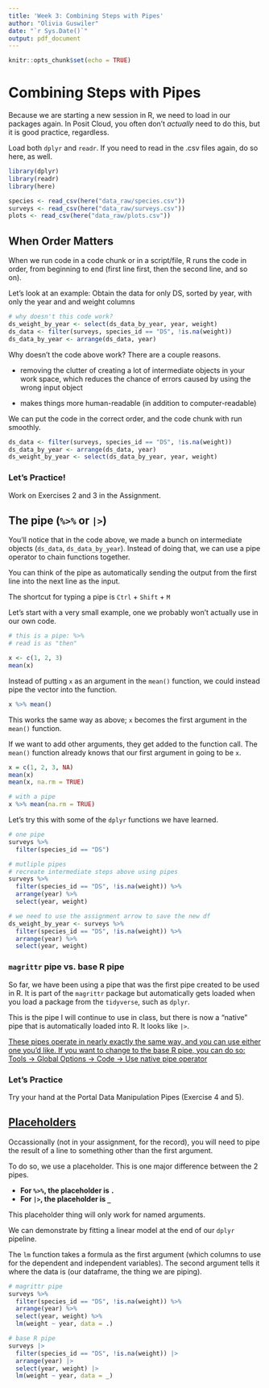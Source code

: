 ```yaml
---
title: 'Week 3: Combining Steps with Pipes'
author: "Olivia Guswiler"
date: "`r Sys.Date()`"
output: pdf_document
---
```


```r
knitr::opts_chunk$set(echo = TRUE)
```

# Combining Steps with Pipes

Because we are starting a new session in R, we need to load in our packages again. In Posit Cloud, you often don't *actually* need to do this, but it is good practice, regardless.

Load both `dplyr` and `readr`. If you need to read in the .csv files again, do so here, as well.

```r
library(dplyr)
library(readr)
library(here)

species <- read_csv(here("data_raw/species.csv"))
surveys <- read_csv(here("data_raw/surveys.csv"))
plots <- read_csv(here("data_raw/plots.csv"))
```

## When Order Matters

When we run code in a code chunk or in a script/file, R runs the code in order, from beginning to end (first line first, then the second line, and so on).

Let's look at an example: Obtain the data for only DS, sorted by year, with only the year and and weight columns

```r
# why doesn't this code work?
ds_weight_by_year <- select(ds_data_by_year, year, weight)
ds_data <- filter(surveys, species_id == "DS", !is.na(weight))
ds_data_by_year <- arrange(ds_data, year)
```

Why doesn't the code above work? There are a couple reasons.

-   removing the clutter of creating a lot of intermediate objects in your work space, which reduces the chance of errors caused by using the wrong input object

-   makes things more human-readable (in addition to computer-readable)

We can put the code in the correct order, and the code chunk with run smoothly.

```r
ds_data <- filter(surveys, species_id == "DS", !is.na(weight))
ds_data_by_year <- arrange(ds_data, year)
ds_weight_by_year <- select(ds_data_by_year, year, weight)
```

### Let's Practice!

Work on Exercises 2 and 3 in the Assignment.

## The pipe (`%>%` or `|>`)

You'll notice that in the code above, we made a bunch on intermediate objects (`ds_data`, `ds_data_by_year`). Instead of doing that, we can use a pipe operator to chain functions together.

You can think of the pipe as automatically sending the output from the first line into the next line as the input.

The shortcut for typing a pipe is `Ctrl` + `Shift` + `M`

Let's start with a very small example, one we probably won't actually use in our own code.

```r
# this is a pipe: %>%
# read is as "then"

x <- c(1, 2, 3)
mean(x)
```

Instead of putting `x` as an argument in the `mean()` function, we could instead pipe the vector into the function.

```r
x %>% mean()
```

This works the same way as above; `x` becomes the first argument in the `mean()` function.

If we want to add other arguments, they get added to the function call. The `mean()` function already knows that our first argument in going to be `x`.

```r
x = c(1, 2, 3, NA)
mean(x)
mean(x, na.rm = TRUE)

# with a pipe
x %>% mean(na.rm = TRUE)
```

Let's try this with some of the `dplyr` functions we have learned.

```r
# one pipe
surveys %>% 
  filter(species_id == "DS")

# mutliple pipes
# recreate intermediate steps above using pipes
surveys %>% 
  filter(species_id == "DS", !is.na(weight)) %>% 
  arrange(year) %>% 
  select(year, weight)

# we need to use the assignment arrow to save the new df
ds_weight_by_year <- surveys %>% 
  filter(species_id == "DS", !is.na(weight)) %>% 
  arrange(year) %>% 
  select(year, weight)
```

### `magrittr` pipe vs. base R pipe

So far, we have been using a pipe that was the first pipe created to be used in R. It is part of the `magrittr` package but automatically gets loaded when you load a package from the `tidyverse`, such as `dplyr`.

This is the pipe I will continue to use in class, but there is now a "native" pipe that is automatically loaded into R. It looks like `|>`.

[These pipes operate in nearly exactly the same way, and you can use either one you'd like. If you want to change to the base R pipe, you can do so: Tools -\> Global Options -\> Code -\> Use native pipe operator]{.underline}

### Let's Practice

Try your hand at the Portal Data Manipulation Pipes (Exercise 4 and 5).

## [Placeholders]{.underline}

Occassionally (not in your assignment, for the record), you will need to pipe the result of a line to something other than the first argument.

To do so, we use a placeholder. This is one major difference between the 2 pipes.

-   **For `%>%`, the placeholder is `.`**
-   **For `|>`, the placeholder is `_`**

This placeholder thing will only work for named arguments.

We can demonstrate by fitting a linear model at the end of our `dplyr` pipeline.

The `lm` function takes a formula as the first argument (which columns to use for the dependent and independent variables). The second argument tells it where the data is (our dataframe, the thing we are piping).

```r
# magrittr pipe
surveys %>% 
  filter(species_id == "DS", !is.na(weight)) %>% 
  arrange(year) %>% 
  select(year, weight) %>% 
  lm(weight ~ year, data = .)

# base R pipe
surveys |> 
  filter(species_id == "DS", !is.na(weight)) |> 
  arrange(year) |>
  select(year, weight) |>
  lm(weight ~ year, data = _)
```
